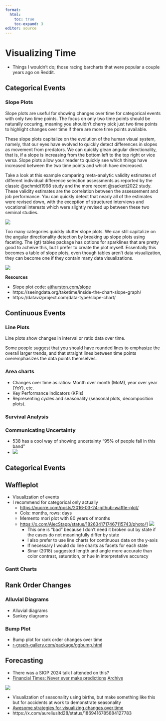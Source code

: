 ```yaml
---
format:
  html:
    toc: true
    toc-expand: 3
editor: source
---
```

# Visualizing Time

- Things I wouldn't do; those racing barcharts that were popular a couple years ago on Reddit.

## Categorical Events

### Slope Plots

Slope plots are useful for showing changes over time for categorical events with only two time points. The focus on only two time points should be naturally occuring, meaning you shouldn't cherry pick just two time points to highlight changes over time if there are more time points available.

These slope plots capitalize on the evolution of the human visual system, namely, that our eyes have evolved to quickly detect differences in slopes as movement from predators. We can quickly glean angular directionality, that is, if a slope is increasing from the bottom left to the top right or vice versa. Slope plots allow your reader to quickly see which things have increased between the two time points and which have decreased.

Take a look at this example comparing meta-analytic validity estimates of different individual difference selection assessments as reported by the classic @schmidt1998 study and the more recent @sackett2022 study. These validity estimates are the correlation between the assessement and job performance. You can quickly detect that nearly all of the estimates were revised down, with the exception of structured interviews and vocational interests which were slightly revised up between these two seminal studies.

::: {#fig-slope}

![](/images/slope.png)

:::

Too many categories quickly clutter slope plots. We can still capitalize on the angular directionality detection by breaking up slope plots using faceting. The {gt} tables package has options for sparklines that are pretty good to acheive this, but I prefer to create the plot myself. Essentially this becomes a table of slope plots, even though tables aren't data visualization, they can become one if they contain many data visualizations.

::: {#fig-slope_table}

![](/images/slope_table.png)

:::

**Resources**

- Slope plot code: [ajthurston.com/slope](https://ajthurston.com/slope)
- https://seeingdata.org/taketime/inside-the-chart-slope-graph/
- https://datavizproject.com/data-type/slope-chart/

## Continuous Events

### Line Plots

Line plots show changes in interval or ratio data over time. 

Some people suggest that you should have rounded lines to emphasize the overall larger trends, and that straight lines between time points overemphasizes the data points themselves.

### Area charts

- Changes over time as ratios: Month over month (MoM), year over year (YoY), etc.
- Key Performance Indicators (KPIs)
- Representing cycles and seasonality (seasonal plots, decomposition plots).

### Survival Analysis

### Communicating Uncertainty

- 538 has a cool way of showing uncertainty "95% of people fall in this band"
- ![](/images/fivethirtyeight_confidence_interval.png.png)

## Categorical Events

## Waffleplot

-   Visualization of events
-   I recommend for categorical only actually
    -   <https://vuorre.com/posts/2016-03-24-github-waffle-plot/>
    -   Cols: months, rows: days
    -   Memento mori plot with 80 years of months
    -   <https://x.com/AlecStapp/status/1826341717467115743/photo/1>
![](/images/measles.png)
        -   This one is "bad" because I don't need it broken out by state if the cases do not meaningfully differ by state
        -   I also prefer to use line charts for continuous data on the y-axis
        -   If necessary I would do line charts as facets for each state
        -   Sinar (2018) suggested length and angle more accurate than color contrast, saturation, or hue in interpretative accuracy

### Gantt Charts

## Rank Order Changes

### Alluvial Diagrams

-   Alluvial diagrams
-   Sankey diagrams

### Bump Plot

- Bump plot for rank order changes over time
- [r-graph-gallery.com/package/ggbump.html](https://r-graph-gallery.com/package/ggbump.html)

## Forecasting

- There was a SIOP 2024 talk I attended on this?
- [Financial Times: Never ever make predictions](https://www.ft.com/content/3e928a47-a6f0-4e0a-9bb4-3e7dbc749ece) [Archive](https://archive.is/EvThB)

![](/images/ft_predictions_parody.png)

- Visualization of seasonality using births, but make something like this but for accidents at work to demonstrate seasonality
- [Awesome strategies for visualizing changes over time](https://medium.com/@yuanbo.faith/awesome-strategies-to-visualize-change-with-time-f8a7fa8362f2)
- https://x.com/aureliusltd28/status/1869416785684127783
